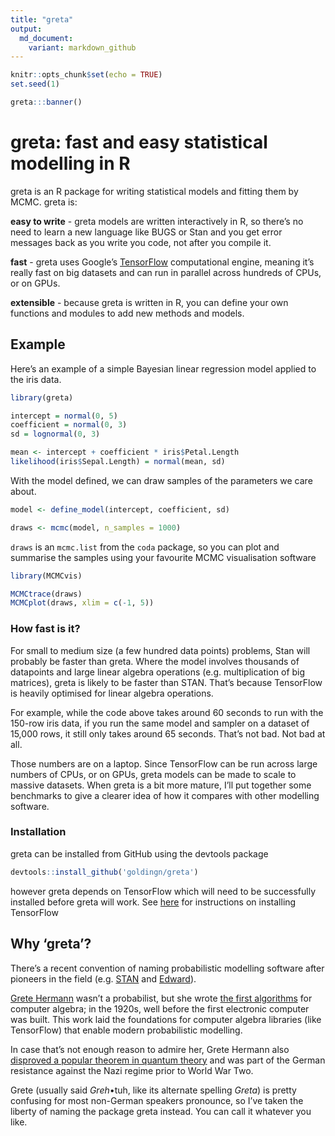 ```yaml
---
title: "greta"
output:
  md_document:
    variant: markdown_github
---
```


```r
knitr::opts_chunk$set(echo = TRUE)
set.seed(1)
```

```r
greta:::banner()
```
# greta: fast and easy statistical modelling in R

greta is an R package for writing statistical models and fitting them by MCMC. greta is:

**easy to write** - greta models are written interactively in R, so there's no need to learn a new language like BUGS or Stan and you get error messages back as you write you code, not after you compile it.

**fast** - greta uses Google's [TensorFlow](https://www.tensorflow.org/) computational engine, meaning it's really fast on big datasets and can run in parallel across hundreds of CPUs, or on GPUs.

**extensible** - because greta is written in R, you can define your own functions and modules to add new methods and models.

## Example

Here's an example of a simple Bayesian linear regression model applied to the iris data.

```r
library(greta)

intercept = normal(0, 5)
coefficient = normal(0, 3)
sd = lognormal(0, 3)

mean <- intercept + coefficient * iris$Petal.Length
likelihood(iris$Sepal.Length) = normal(mean, sd)
```

With the model defined, we can draw samples of the parameters we care about.

```r
model <- define_model(intercept, coefficient, sd)

draws <- mcmc(model, n_samples = 1000)
```

`draws` is an `mcmc.list` from the `coda` package, so you can plot and summarise the samples using your favourite MCMC visualisation software

```r
library(MCMCvis)

MCMCtrace(draws)
MCMCplot(draws, xlim = c(-1, 5))
```

### How fast is it?

For small to medium size (a few hundred data points) problems, Stan will probably be faster than greta. Where the model involves thousands of datapoints and large linear algebra operations (e.g. multiplication of big matrices), greta is likely to be faster than STAN. That's because TensorFlow is heavily optimised for linear algebra operations.

For example, while the code above takes around 60 seconds to run with the 150-row iris data, if you run the same model and sampler on a dataset of 15,000 rows, it still only takes around 65 seconds. That's not bad. Not bad at all.

Those numbers are on a laptop. Since TensorFlow can be run across large numbers of CPUs, or on GPUs, greta models can be made to scale to massive datasets. When greta is a bit more mature, I'll put together some benchmarks to give a clearer idea of how it compares with other modelling software.

### Installation

greta can be installed from GitHub using the devtools package

```r
devtools::install_github('goldingn/greta')
```

however greta depends on TensorFlow which will need to be successfully installed before greta will work. See [here](https://www.tensorflow.org/install/) for instructions on installing TensorFlow

## Why 'greta'?

There's a recent convention of naming probabilistic modelling software after pioneers in the field (e.g. [STAN](https://en.wikipedia.org/wiki/Stanislaw_Ulam) and [Edward](https://en.wikipedia.org/wiki/George_E._P._Box)).

[Grete Hermann](https://en.wikipedia.org/wiki/Grete_Hermann) wasn't a probabilist, but she wrote [the first algorithms](http://dl.acm.org/citation.cfm?id=307342&coll=portal&dl=ACM) for computer algebra; in the 1920s, well before the first electronic computer was built. This work laid the foundations for computer algebra libraries (like TensorFlow) that enable modern probabilistic modelling.

In case that's not enough reason to admire her, Grete Hermann also [disproved a popular theorem in quantum theory](https://arxiv.org/pdf/0812.3986.pdf) and was part of the German resistance against the Nazi regime prior to World War Two.

Grete (usually said *Greh*•tuh, like its alternate spelling *Greta*) is pretty confusing for most non-German speakers pronounce, so I've taken the liberty of naming the package greta instead. You can call it whatever you like.
